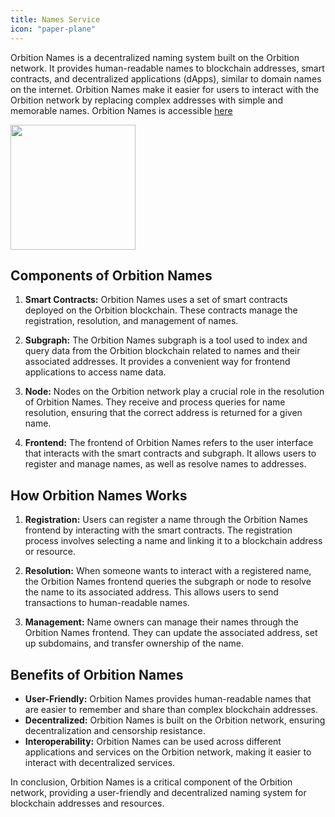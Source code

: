 ```yaml
---
title: Names Service
icon: "paper-plane"
---
```

Orbition Names is a decentralized naming system built on the Orbition network. It provides human-readable names to blockchain addresses, smart contracts, and decentralized applications (dApps), similar to domain names on the internet. Orbition Names make it easier for users to interact with the Orbition network by replacing complex addresses with simple and memorable names. Orbition Names is accessible [here](https://names.orbition.network)

<img height="200" src="/images/app/3.png" />

## Components of Orbition Names

1. **Smart Contracts:** Orbition Names uses a set of smart contracts deployed on the Orbition blockchain. These contracts manage the registration, resolution, and management of names.

2. **Subgraph:** The Orbition Names subgraph is a tool used to index and query data from the Orbition blockchain related to names and their associated addresses. It provides a convenient way for frontend applications to access name data.

3. **Node:** Nodes on the Orbition network play a crucial role in the resolution of Orbition Names. They receive and process queries for name resolution, ensuring that the correct address is returned for a given name.

4. **Frontend:** The frontend of Orbition Names refers to the user interface that interacts with the smart contracts and subgraph. It allows users to register and manage names, as well as resolve names to addresses.

## How Orbition Names Works

1. **Registration:** Users can register a name through the Orbition Names frontend by interacting with the smart contracts. The registration process involves selecting a name and linking it to a blockchain address or resource.

2. **Resolution:** When someone wants to interact with a registered name, the Orbition Names frontend queries the subgraph or node to resolve the name to its associated address. This allows users to send transactions to human-readable names.

3. **Management:** Name owners can manage their names through the Orbition Names frontend. They can update the associated address, set up subdomains, and transfer ownership of the name.

## Benefits of Orbition Names

- **User-Friendly:** Orbition Names provides human-readable names that are easier to remember and share than complex blockchain addresses.
- **Decentralized:** Orbition Names is built on the Orbition network, ensuring decentralization and censorship resistance.
- **Interoperability:** Orbition Names can be used across different applications and services on the Orbition network, making it easier to interact with decentralized services.

In conclusion, Orbition Names is a critical component of the Orbition network, providing a user-friendly and decentralized naming system for blockchain addresses and resources.
